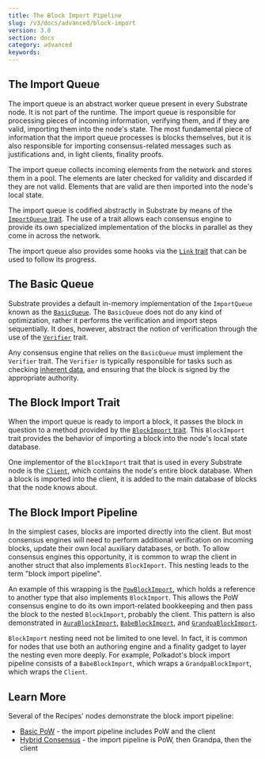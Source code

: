 ```yaml
---
title: The Block Import Pipeline
slug: /v3/docs/advanced/block-import
version: 3.0 
section: docs
category: advanced
keywords:
---
```


## The Import Queue

The import queue is an abstract worker queue present in every Substrate node. It is not part of the
runtime. The import queue is responsible for processing pieces of incoming information, verifying
them, and if they are valid, importing them into the node's state. The most fundamental piece of
information that the import queue processes is blocks themselves, but it is also responsible for
importing consensus-related messages such as justifications and, in light clients, finality proofs.

The import queue collects incoming elements from the network and stores them in a pool. The elements
are later checked for validity and discarded if they are not valid. Elements that are valid are then
imported into the node's local state.

The import queue is codified abstractly in Substrate by means of the
[`ImportQueue` trait](/rustdocs/latest/sp_consensus/import_queue/trait.ImportQueue.html).
The use of a trait allows each consensus engine to provide its own specialized implementation of the
blocks in parallel as they come in across the network.

The import queue also provides some hooks via the
[`Link` trait](/rustdocs/latest/sp_consensus/import_queue/trait.Link.html) that can be used
to follow its progress.

## The Basic Queue

Substrate provides a default in-memory implementation of the `ImportQueue` known as the
[`BasicQueue`](/rustdocs/latest/sp_consensus/import_queue/struct.BasicQueue.html). The
`BasicQueue` does not do any kind of optimization, rather it performs the verification and import
steps sequentially. It does, however, abstract the notion of verification through the use of the
[`Verifier`](/rustdocs/latest/sp_consensus/import_queue/trait.Verifier.html) trait.

Any consensus engine that relies on the `BasicQueue` must implement the `Verifier` trait. The
`Verifier` is typically responsible for tasks such as checking
[inherent data](../learn-substrate/extrinsics#inherents), and ensuring that
the block is signed by the appropriate authority.

## The Block Import Trait

When the import queue is ready to import a block, it passes the block in question to a method
provided by the
[`BlockImport` trait](/rustdocs/latest/sp_consensus/block_import/trait.BlockImport.html).
This `BlockImport` trait provides the behavior of importing a block into the node's local state
database.

One implementor of the `BlockImport` trait that is used in every Substrate node is the
[`Client`](/rustdocs/latest/sc_service/client/index.html), which contains the node's entire
block database. When a block is imported into the client, it is added to the main database of blocks
that the node knows about.

## The Block Import Pipeline

In the simplest cases, blocks are imported directly into the client. But most consensus engines will
need to perform additional verification on incoming blocks, update their own local auxiliary
databases, or both. To allow consensus engines this opportunity, it is common to wrap the client in
another struct that also implements `BlockImport`. This nesting leads to the term "block import
pipeline".

An example of this wrapping is the
[`PowBlockImport`](/rustdocs/latest/sc_consensus_pow/struct.PowBlockImport.html), which
holds a reference to another type that also implements `BlockImport`. This allows the PoW consensus
engine to do its own import-related bookkeeping and then pass the block to the nested `BlockImport`,
probably the client. This pattern is also demonstrated in
[`AuraBlockImport`](/rustdocs/latest/sc_consensus_aura/struct.AuraBlockImport.html),
[`BabeBlockImport`](/rustdocs/latest/sc_consensus_babe/struct.BabeBlockImport.html), and
[`GrandpaBlockImport`](/rustdocs/latest/sc_finality_grandpa/struct.GrandpaBlockImport.html).

`BlockImport` nesting need not be limited to one level. In fact, it is common for nodes that use
both an authoring engine and a finality gadget to layer the nesting even more deeply. For example,
Polkadot's block import pipeline consists of a `BabeBlockImport`, which wraps a
`GrandpaBlockImport`, which wraps the `Client`.

## Learn More

Several of the Recipes' nodes demonstrate the block import pipeline:

- [Basic PoW](https://substrate.dev/recipes/basic-pow.html) - the import pipeline includes
  PoW and the client
- [Hybrid Consensus](https://substrate.dev/recipes/hybrid-consensus.html) - the import
  pipeline is PoW, then Grandpa, then the client
